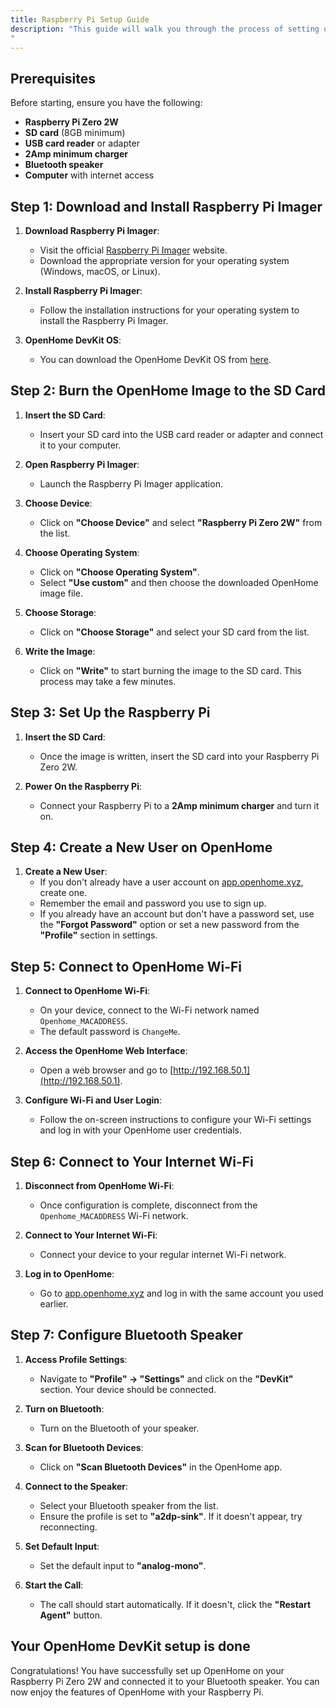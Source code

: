 ```yaml
---
title: Raspberry Pi Setup Guide
description: "This guide will walk you through the process of setting up OpenHome on a Raspberry Pi Zero 2W. Follow the steps below to download the necessary software, burn the image to an SD card, and configure your device to work with OpenHome.
"
---
```


## Prerequisites

Before starting, ensure you have the following:

- **Raspberry Pi Zero 2W**
- **SD card** (8GB minimum)
- **USB card reader** or adapter
- **2Amp minimum charger**
- **Bluetooth speaker**
- **Computer** with internet access


## Step 1: Download and Install Raspberry Pi Imager

1. **Download Raspberry Pi Imager**:
   - Visit the official [Raspberry Pi Imager](https://www.raspberrypi.org/software/) website.
   - Download the appropriate version for your operating system (Windows, macOS, or Linux).

2. **Install Raspberry Pi Imager**:
   - Follow the installation instructions for your operating system to install the Raspberry Pi Imager.

3. **OpenHome DevKit OS**:
   - You can download the OpenHome DevKit OS from [here](https://drive.google.com/file/d/1T32GZPwVblpOWTATYz8dzKSgQnpD8Dlw/view?usp=sharing).


## Step 2: Burn the OpenHome Image to the SD Card

1. **Insert the SD Card**:
   - Insert your SD card into the USB card reader or adapter and connect it to your computer.

2. **Open Raspberry Pi Imager**:
   - Launch the Raspberry Pi Imager application.

3. **Choose Device**:
   - Click on **"Choose Device"** and select **"Raspberry Pi Zero 2W"** from the list.

4. **Choose Operating System**:
   - Click on **"Choose Operating System"**.
   - Select **"Use custom"** and then choose the downloaded OpenHome image file.


5. **Choose Storage**:
   - Click on **"Choose Storage"** and select your SD card from the list.


6. **Write the Image**:
   - Click on **"Write"** to start burning the image to the SD card. This process may take a few minutes.


## Step 3: Set Up the Raspberry Pi

1. **Insert the SD Card**:
   - Once the image is written, insert the SD card into your Raspberry Pi Zero 2W.

2. **Power On the Raspberry Pi**:
   - Connect your Raspberry Pi to a **2Amp minimum charger** and turn it on.


## Step 4: Create a New User on OpenHome

1. **Create a New User**:
   - If you don't already have a user account on [app.openhome.xyz](https://app.openhome.xyz), create one.
   - Remember the email and password you use to sign up.
   - If you already have an account but don't have a password set, use the **"Forgot Password"** option or set a new password from the **"Profile"** section in settings.


## Step 5: Connect to OpenHome Wi-Fi

1. **Connect to OpenHome Wi-Fi**:
   - On your device, connect to the Wi-Fi network named `Openhome_MACADDRESS`.
   - The default password is `ChangeMe`.

2. **Access the OpenHome Web Interface**:
   - Open a web browser and go to [http://192.168.50.1](http://192.168.50.1).

3. **Configure Wi-Fi and User Login**:
   - Follow the on-screen instructions to configure your Wi-Fi settings and log in with your OpenHome user credentials.


## Step 6: Connect to Your Internet Wi-Fi

1. **Disconnect from OpenHome Wi-Fi**:
   - Once configuration is complete, disconnect from the `Openhome_MACADDRESS` Wi-Fi network.

2. **Connect to Your Internet Wi-Fi**:
   - Connect your device to your regular internet Wi-Fi network.

3. **Log in to OpenHome**:
   - Go to [app.openhome.xyz](https://app.openhome.xyz) and log in with the same account you used earlier.


## Step 7: Configure Bluetooth Speaker

1. **Access Profile Settings**:
   - Navigate to **"Profile" -> "Settings"** and click on the **"DevKit"** section. Your device should be connected.


2. **Turn on Bluetooth**:
   - Turn on the Bluetooth of your speaker.

3. **Scan for Bluetooth Devices**:
   - Click on **"Scan Bluetooth Devices"** in the OpenHome app.

4. **Connect to the Speaker**:
   - Select your Bluetooth speaker from the list.
   - Ensure the profile is set to **"a2dp-sink"**. If it doesn't appear, try reconnecting.

5. **Set Default Input**:
   - Set the default input to **"analog-mono"**.

6. **Start the Call**:
   - The call should start automatically. If it doesn't, click the **"Restart Agent"** button.


## Your OpenHome DevKit setup is done

Congratulations! You have successfully set up OpenHome on your Raspberry Pi Zero 2W and connected it to your Bluetooth speaker. You can now enjoy the features of OpenHome with your Raspberry Pi.

